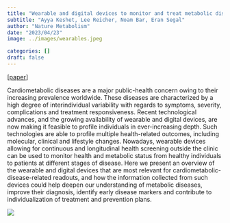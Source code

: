 ```yaml
---
title: "Wearable and digital devices to monitor and treat metabolic diseases"
subtitle: "Ayya Keshet, Lee Reicher, Noam Bar, Eran Segal"
author: "Nature Metabolism"
date: "2023/04/23"
image: ../images/wearables.jpeg

categories: []
draft: false
---
```


[[paper](https://www.nature.com/articles/s42255-023-00778-y)]

Cardiometabolic diseases are a major public-health concern owing to their increasing prevalence worldwide. These diseases are characterized by a high degree of interindividual variability with regards to symptoms, severity, complications and treatment responsiveness. Recent technological advances, and the growing availability of wearable and digital devices, are now making it feasible to profile individuals in ever-increasing depth. Such technologies are able to profile multiple health-related outcomes, including molecular, clinical and lifestyle changes. Nowadays, wearable devices allowing for continuous and longitudinal health screening outside the clinic can be used to monitor health and metabolic status from healthy individuals to patients at different stages of disease. Here we present an overview of the wearable and digital devices that are most relevant for cardiometabolic-disease-related readouts, and how the information collected from such devices could help deepen our understanding of metabolic diseases, improve their diagnosis, identify early disease markers and contribute to individualization of treatment and prevention plans.

![](../images/wearables.jpeg)